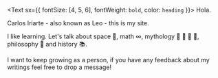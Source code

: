<Text sx={{ fontSize: [4, 5, 6], fontWeight: `bold`, color: `heading` }}>
  Hola.
</Text>

Carlos Iriarte - also known as Leo - this is my site.

I like learning. Let's talk about space 🚀, math ∞, mythology 🦄 🐉 👻 🔮, philosophy 🤔 and history 📚.

I want to keep growing as a person, if you have any feedback about my writings feel free to drop a message!
